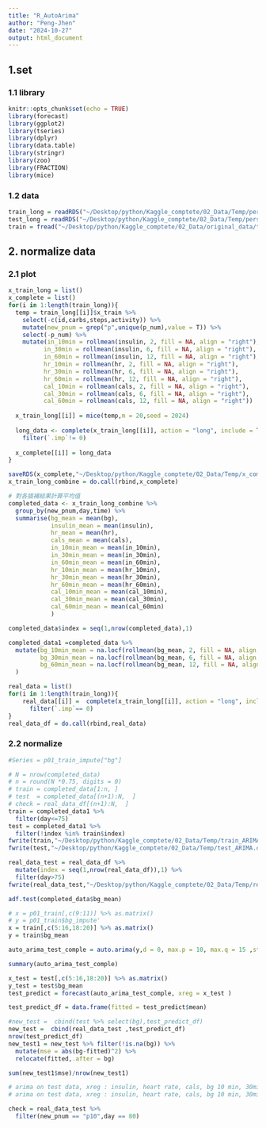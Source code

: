 ```yaml
---
title: "R_AutoArima"
author: "Peng-Jhen"
date: "2024-10-27"
output: html_document
---
```


## 1.set
### 1.1 library
```r
knitr::opts_chunk$set(echo = TRUE)
library(forecast)
library(ggplot2)
library(tseries)
library(dplyr)
library(data.table)
library(stringr)
library(zoo)
library(FRACTION)
library(mice)
```

### 1.2 data
```r
train_long = readRDS("~/Desktop/python/Kaggle_comptete/02_Data/Temp/personal_data_train_long.rds")
test_long = readRDS("~/Desktop/python/Kaggle_comptete/02_Data/Temp/personal_data_test_long.rds")
train = fread("~/Desktop/python/Kaggle_comptete/02_Data/original_data/train.csv")
```

## 2. normalize data
### 2.1 plot
```r
x_train_long = list()
x_complete = list()
for(i in 1:length(train_long)){
  temp = train_long[[i]]$x_train %>% 
    select(-c(id,carbs,steps,activity)) %>% 
    mutate(new_pnum = grep("p",unique(p_num),value = T)) %>% 
    select(-p_num) %>% 
    mutate(in_10min = rollmean(insulin, 2, fill = NA, align = "right"),
          in_30min = rollmean(insulin, 6, fill = NA, align = "right"),
          in_60min = rollmean(insulin, 12, fill = NA, align = "right"),
          hr_10min = rollmean(hr, 2, fill = NA, align = "right"),
          hr_30min = rollmean(hr, 6, fill = NA, align = "right"),
          hr_60min = rollmean(hr, 12, fill = NA, align = "right"),
          cal_10min = rollmean(cals, 2, fill = NA, align = "right"),
          cal_30min = rollmean(cals, 6, fill = NA, align = "right"),
          cal_60min = rollmean(cals, 12, fill = NA, align = "right"))
  
  x_train_long[[i]] = mice(temp,m = 20,seed = 2024)
  
  long_data <- complete(x_train_long[[i]], action = "long", include = TRUE)%>%
    filter(`.imp`!= 0) 
  
  x_complete[[i]] = long_data
}

saveRDS(x_complete,"~/Desktop/python/Kaggle_comptete/02_Data/Temp/x_complete.rds")
x_train_long_combine = do.call(rbind,x_complete)

# 對各插補結果計算平均值
completed_data <- x_train_long_combine %>%
  group_by(new_pnum,day,time) %>%
  summarise(bg_mean = mean(bg),
            insulin_mean = mean(insulin),
            hr_mean = mean(hr),
            cals_mean = mean(cals),
            in_10min_mean = mean(in_10min),
            in_30min_mean = mean(in_30min),
            in_60min_mean = mean(in_60min),
            hr_10min_mean = mean(hr_10min),
            hr_30min_mean = mean(hr_30min),
            hr_60min_mean = mean(hr_60min),
            cal_10min_mean = mean(cal_10min),
            cal_30min_mean = mean(cal_30min),
            cal_60min_mean = mean(cal_60min)
            )

completed_data$index = seq(1,nrow(completed_data),1)

completed_data1 =completed_data %>% 
  mutate(bg_10min_mean = na.locf(rollmean(bg_mean, 2, fill = NA, align = "right"),fromLast = TRUE),
         bg_30min_mean = na.locf(rollmean(bg_mean, 6, fill = NA, align = "right"),fromLast = TRUE),
         bg_60min_mean = na.locf(rollmean(bg_mean, 12, fill = NA, align = "right"),fromLast = TRUE)
  )

real_data = list()
for(i in 1:length(train_long)){
    real_data[[i]] =  complete(x_train_long[[i]], action = "long", include = TRUE)%>%
      filter(`.imp`== 0) 
}
real_data_df = do.call(rbind,real_data)

```

### 2.2 normalize
```r
#Series = p01_train_impute["bg"]

# N = nrow(completed_data)
# n = round(N *0.75, digits = 0)
# train = completed_data[1:n, ]
# test  = completed_data[(n+1):N,  ]
# check = real_data_df[(n+1):N,  ]
train = completed_data1 %>% 
  filter(day<=75) 
test = completed_data1 %>% 
  filter(!index %in% train$index)
fwrite(train,"~/Desktop/python/Kaggle_comptete/02_Data/Temp/train_ARIMA.csv")
fwrite(test,"~/Desktop/python/Kaggle_comptete/02_Data/Temp/test_ARIMA.csv")

real_data_test = real_data_df %>% 
  mutate(index = seq(1,nrow(real_data_df)),1) %>% 
  filter(day>75)
fwrite(real_data_test,"~/Desktop/python/Kaggle_comptete/02_Data/Temp/real_data_test_ARIMA.csv")

```

```r
adf.test(completed_data$bg_mean)
```

```r
# x = p01_train[,c(9:11)] %>% as.matrix()
# y = p01_train$bg_impute'
x = train[,c(5:16,18:20)] %>% as.matrix()
y = train$bg_mean

auto_arima_test_comple = auto.arima(y,d = 0, max.p = 10, max.q = 15 ,start.p = 5,start.q = 5, xreg = x)

summary(auto_arima_test_comple)
```

```r
x_test = test[,c(5:16,18:20)] %>% as.matrix()
y_test = test$bg_mean
test_predict = forecast(auto_arima_test_comple, xreg = x_test )

test_predict_df = data.frame(fitted = test_predict$mean)

#new_test =  cbind(test %>% select(bg),test_predict_df)
new_test =  cbind(real_data_test ,test_predict_df)
nrow(test_predict_df)
new_test1 = new_test %>% filter(!is.na(bg)) %>% 
  mutate(mse = abs(bg-fitted)^2) %>% 
  relocate(fitted,.after = bg)

sum(new_test1$mse)/nrow(new_test1)

# arima on test data, xreg : insulin, heart rate, cals, bg 10 min, 30min: RMSE =  0.5156101
# arima on test data, xreg : insulin, heart rate, cals, bg 10 min, 30min, 60min: RMSE =   0.4858761

check = real_data_test %>% 
  filter(new_pnum == "p10",day == 80)
```

